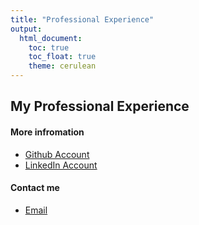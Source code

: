```yaml
---
title: "Professional Experience"
output: 
  html_document:
    toc: true
    toc_float: true
    theme: cerulean
---
```


## My Professional Experience


#### More infromation 

* [Github Account](https://github.com/Guzmakev000)
* [LinkedIn Account](https://www.linkedin.com/feed/?trk=guest_homepage-basic_google-one-tap-submit)

#### Contact me 
* [Email](mailto:kg3006@cumc.columbia.edu)
